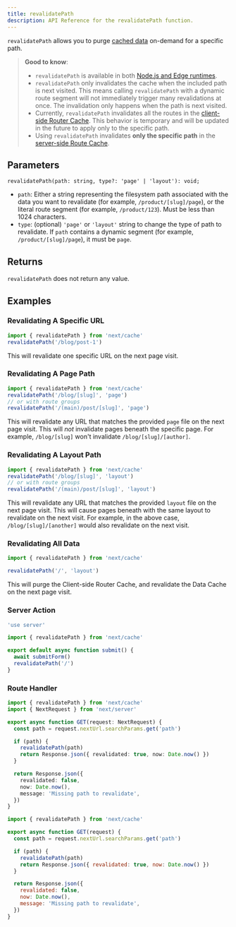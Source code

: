```yaml
---
title: revalidatePath
description: API Reference for the revalidatePath function.
---
```


`revalidatePath` allows you to purge [cached data](/docs/app/building-your-application/caching) on-demand for a specific path.

> **Good to know**:
>
> - `revalidatePath` is available in both [Node.js and Edge runtimes](/docs/app/building-your-application/rendering/edge-and-nodejs-runtimes).
> - `revalidatePath` only invalidates the cache when the included path is next visited. This means calling `revalidatePath` with a dynamic route segment will not immediately trigger many revalidations at once. The invalidation only happens when the path is next visited.
> - Currently, `revalidatePath` invalidates all the routes in the [client-side Router Cache](/docs/app/building-your-application/caching#router-cache). This behavior is temporary and will be updated in the future to apply only to the specific path. 
> - Using `revalidatePath` invalidates **only the specific path** in the [server-side Route Cache](/docs/app/building-your-application/caching#full-route-cache). 

## Parameters

```tsx
revalidatePath(path: string, type?: 'page' | 'layout'): void;
```

- `path`: Either a string representing the filesystem path associated with the data you want to revalidate (for example, `/product/[slug]/page`), or the literal route segment (for example, `/product/123`). Must be less than 1024 characters.
- `type`: (optional) `'page'` or `'layout'` string to change the type of path to revalidate. If `path` contains a dynamic segment (for example, `/product/[slug]/page`), it must be `page`.

## Returns

`revalidatePath` does not return any value.

## Examples

### Revalidating A Specific URL

```ts
import { revalidatePath } from 'next/cache'
revalidatePath('/blog/post-1')
```

This will revalidate one specific URL on the next page visit.

### Revalidating A Page Path

```ts
import { revalidatePath } from 'next/cache'
revalidatePath('/blog/[slug]', 'page')
// or with route groups
revalidatePath('/(main)/post/[slug]', 'page')
```

This will revalidate any URL that matches the provided `page` file on the next page visit. This will _not_ invalidate pages beneath the specific page. For example, `/blog/[slug]` won't invalidate `/blog/[slug]/[author]`.

### Revalidating A Layout Path

```ts
import { revalidatePath } from 'next/cache'
revalidatePath('/blog/[slug]', 'layout')
// or with route groups
revalidatePath('/(main)/post/[slug]', 'layout')
```

This will revalidate any URL that matches the provided `layout` file on the next page visit. This will cause pages beneath with the same layout to revalidate on the next visit. For example, in the above case, `/blog/[slug]/[another]` would also revalidate on the next visit.

### Revalidating All Data

```ts
import { revalidatePath } from 'next/cache'

revalidatePath('/', 'layout')
```

This will purge the Client-side Router Cache, and revalidate the Data Cache on the next page visit.

### Server Action

```ts filename="app/actions.ts" switcher
'use server'

import { revalidatePath } from 'next/cache'

export default async function submit() {
  await submitForm()
  revalidatePath('/')
}
```

### Route Handler

```ts filename="app/api/revalidate/route.ts" switcher
import { revalidatePath } from 'next/cache'
import { NextRequest } from 'next/server'

export async function GET(request: NextRequest) {
  const path = request.nextUrl.searchParams.get('path')

  if (path) {
    revalidatePath(path)
    return Response.json({ revalidated: true, now: Date.now() })
  }

  return Response.json({
    revalidated: false,
    now: Date.now(),
    message: 'Missing path to revalidate',
  })
}
```

```js filename="app/api/revalidate/route.js" switcher
import { revalidatePath } from 'next/cache'

export async function GET(request) {
  const path = request.nextUrl.searchParams.get('path')

  if (path) {
    revalidatePath(path)
    return Response.json({ revalidated: true, now: Date.now() })
  }

  return Response.json({
    revalidated: false,
    now: Date.now(),
    message: 'Missing path to revalidate',
  })
}
```
